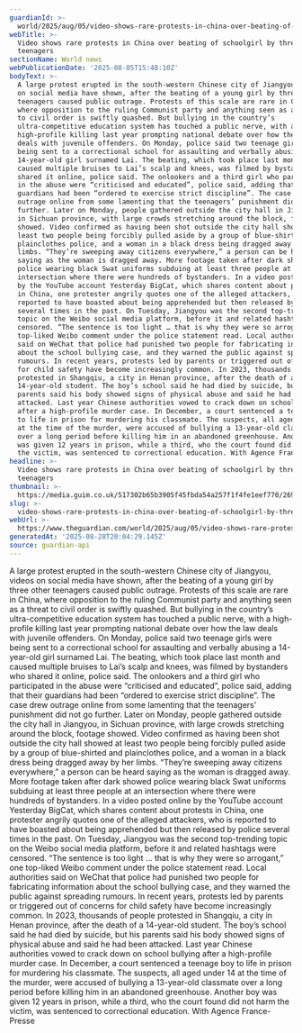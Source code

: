 ```yaml
---
guardianId: >-
  world/2025/aug/05/video-shows-rare-protests-in-china-over-beating-of-schoolgirl-by-three-teenagers-jiangyou
webTitle: >-
  Video shows rare protests in China over beating of schoolgirl by three
  teenagers
sectionName: World news
webPublicationDate: '2025-08-05T15:48:10Z'
bodyText: >-
  A large protest erupted in the south-western Chinese city of Jiangyou, videos
  on social media have shown, after the beating of a young girl by three other
  teenagers caused public outrage. Protests of this scale are rare in China,
  where opposition to the ruling Communist party and anything seen as a threat
  to civil order is swiftly quashed. But bullying in the country’s
  ultra-competitive education system has touched a public nerve, with a
  high-profile killing last year prompting national debate over how the law
  deals with juvenile offenders. On Monday, police said two teenage girls were
  being sent to a correctional school for assaulting and verbally abusing a
  14-year-old girl surnamed Lai. The beating, which took place last month and
  caused multiple bruises to Lai’s scalp and knees, was filmed by bystanders who
  shared it online, police said. The onlookers and a third girl who participated
  in the abuse were “criticised and educated”, police said, adding that their
  guardians had been “ordered to exercise strict discipline”. The case drew
  outrage online from some lamenting that the teenagers’ punishment did not go
  further. Later on Monday, people gathered outside the city hall in Jiangyou,
  in Sichuan province, with large crowds stretching around the block, footage
  showed. Video confirmed as having been shot outside the city hall showed at
  least two people being forcibly pulled aside by a group of blue-shirted and
  plainclothes police, and a woman in a black dress being dragged away by her
  limbs. “They’re sweeping away citizens everywhere,” a person can be heard
  saying as the woman is dragged away. More footage taken after dark showed
  police wearing black Swat uniforms subduing at least three people at an
  intersection where there were hundreds of bystanders. In a video posted online
  by the YouTube account Yesterday BigCat, which shares content about protests
  in China, one protester angrily quotes one of the alleged attackers, who is
  reported to have boasted about being apprehended but then released by police
  several times in the past. On Tuesday, Jiangyou was the second top-trending
  topic on the Weibo social media platform, before it and related hashtags were
  censored. “The sentence is too light … that is why they were so arrogant,” one
  top-liked Weibo comment under the police statement read. Local authorities
  said on WeChat that police had punished two people for fabricating information
  about the school bullying case, and they warned the public against spreading
  rumours. In recent years, protests led by parents or triggered out of concerns
  for child safety have become increasingly common. In 2023, thousands of people
  protested in Shangqiu, a city in Henan province, after the death of a
  14-year-old student. The boy’s school said he had died by suicide, but his
  parents said his body showed signs of physical abuse and said he had been
  attacked. Last year Chinese authorities vowed to crack down on school bullying
  after a high-profile murder case. In December, a court sentenced a teenage boy
  to life in prison for murdering his classmate. The suspects, all aged under 14
  at the time of the murder, were accused of bullying a 13-year-old classmate
  over a long period before killing him in an abandoned greenhouse. Another boy
  was given 12 years in prison, while a third, who the court found did not harm
  the victim, was sentenced to correctional education. With Agence France-Presse
headline: >-
  Video shows rare protests in China over beating of schoolgirl by three
  teenagers
thumbnail: >-
  https://media.guim.co.uk/517302b65b3905f45fbda54a257f1f4fe1eef770/269_236_1006_805/500.jpg
slug: >-
  video-shows-rare-protests-in-china-over-beating-of-schoolgirl-by-three-teenagers
webUrl: >-
  https://www.theguardian.com/world/2025/aug/05/video-shows-rare-protests-in-china-over-beating-of-schoolgirl-by-three-teenagers-jiangyou
generatedAt: '2025-08-28T20:04:29.145Z'
source: guardian-api
---
```

A large protest erupted in the south-western Chinese city of Jiangyou, videos on social media have shown, after the beating of a young girl by three other teenagers caused public outrage. Protests of this scale are rare in China, where opposition to the ruling Communist party and anything seen as a threat to civil order is swiftly quashed. But bullying in the country’s ultra-competitive education system has touched a public nerve, with a high-profile killing last year prompting national debate over how the law deals with juvenile offenders. On Monday, police said two teenage girls were being sent to a correctional school for assaulting and verbally abusing a 14-year-old girl surnamed Lai. The beating, which took place last month and caused multiple bruises to Lai’s scalp and knees, was filmed by bystanders who shared it online, police said. The onlookers and a third girl who participated in the abuse were “criticised and educated”, police said, adding that their guardians had been “ordered to exercise strict discipline”. The case drew outrage online from some lamenting that the teenagers’ punishment did not go further. Later on Monday, people gathered outside the city hall in Jiangyou, in Sichuan province, with large crowds stretching around the block, footage showed. Video confirmed as having been shot outside the city hall showed at least two people being forcibly pulled aside by a group of blue-shirted and plainclothes police, and a woman in a black dress being dragged away by her limbs. “They’re sweeping away citizens everywhere,” a person can be heard saying as the woman is dragged away. More footage taken after dark showed police wearing black Swat uniforms subduing at least three people at an intersection where there were hundreds of bystanders. In a video posted online by the YouTube account Yesterday BigCat, which shares content about protests in China, one protester angrily quotes one of the alleged attackers, who is reported to have boasted about being apprehended but then released by police several times in the past. On Tuesday, Jiangyou was the second top-trending topic on the Weibo social media platform, before it and related hashtags were censored. “The sentence is too light … that is why they were so arrogant,” one top-liked Weibo comment under the police statement read. Local authorities said on WeChat that police had punished two people for fabricating information about the school bullying case, and they warned the public against spreading rumours. In recent years, protests led by parents or triggered out of concerns for child safety have become increasingly common. In 2023, thousands of people protested in Shangqiu, a city in Henan province, after the death of a 14-year-old student. The boy’s school said he had died by suicide, but his parents said his body showed signs of physical abuse and said he had been attacked. Last year Chinese authorities vowed to crack down on school bullying after a high-profile murder case. In December, a court sentenced a teenage boy to life in prison for murdering his classmate. The suspects, all aged under 14 at the time of the murder, were accused of bullying a 13-year-old classmate over a long period before killing him in an abandoned greenhouse. Another boy was given 12 years in prison, while a third, who the court found did not harm the victim, was sentenced to correctional education. With Agence France-Presse
